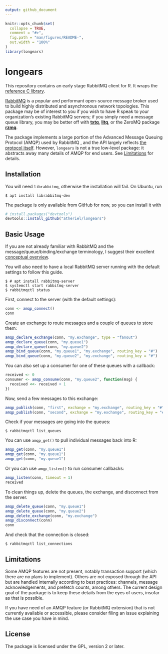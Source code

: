 ```yaml
---
output: github_document
---
```


<!-- README.md is generated from README.Rmd. Please edit that file. -->

```r
knitr::opts_chunk$set(
  collapse = TRUE,
  comment = "#>",
  fig.path = "man/figures/README-",
  out.width = "100%"
)
library(longears)
```
# longears

This repository contains an early stage RabbitMQ client for R. It wraps the
[reference C library](https://github.com/alanxz/rabbitmq-c).

[RabbitMQ](https://www.rabbitmq.com/) is a popular and performant open-source
message broker used to build highly distributed and asynchronous network
topologies. This package may be of interest to you if you wish to have R speak
to your organization's existing RabbitMQ servers; if you simply need a message
queue library, you may be better off with [**txtq**](https://github.com/wlandau/txtq),
[**litq**](https://github.com/r-lib/liteq), or the ZeroMQ package [**rzmq**](https://github.com/ropensci/rzmq).

The package implements a large portion of the Advanced Message Queuing Protocol
(AMQP) used by RabbitMQ , and the API largely reflects [the protocol itself](https://www.rabbitmq.com/amqp-0-9-1-reference.html).
However, `longears` is not a true low-level package: it abstracts away many
details of AMQP for end users. See [Limitations](#Limitations) for details.

## Installation

You will need `librabbitmq`, otherwise the installation will fail. On Ubuntu, run

```shell
$ apt install librabbitmq-dev
```

The package is only available from GitHub for now, so you can install it with

``` r
# install.packages("devtools")
devtools::install_github("atheriel/longears")
```

## Basic Usage

If you are not already familiar with RabbitMQ and the message/queue/binding/exchange
terminology, I suggest their excellent [conceptual overview](https://www.rabbitmq.com/tutorials/amqp-concepts.html).

You will also need to have a local RabbitMQ server running with the default
settings to follow this guide.

```shell
$ # apt install rabbitmq-server
$ systemctl start rabbitmq-server
$ rabbitmqctl status
```

First, connect to the server (with the default settings):

```r
conn <- amqp_connect()
conn
```

Create an exchange to route messages and a couple of queues to store them:

```r
amqp_declare_exchange(conn, "my.exchange", type = "fanout")
amqp_declare_queue(conn, "my.queue1")
amqp_declare_queue(conn, "my.queue2")
amqp_bind_queue(conn, "my.queue1", "my.exchange", routing_key = "#")
amqp_bind_queue(conn, "my.queue2", "my.exchange", routing_key = "#")
```

You can also set up a consumer for one of these queues with a callback:

```r
received <- 0
consumer <- amqp_consume(conn, "my.queue2", function(msg) {
  received <<- received + 1
})
```

Now, send a few messages to this exchange:

```r
amqp_publish(conn, "first", exchange = "my.exchange", routing_key = "#")
amqp_publish(conn, "second", exchange = "my.exchange", routing_key = "#")
```

Check if your messages are going into the queues:

```shell
$ rabbitmqctl list_queues
```

You can use `amqp_get()` to pull individual messages back into R:

```r
amqp_get(conn, "my.queue1")
amqp_get(conn, "my.queue1")
amqp_get(conn, "my.queue1")
```

Or you can use `amqp_listen()` to run consumer callbacks:

```r
amqp_listen(conn, timeout = 1)
received
```

To clean things up, delete the queues, the exchange, and disconnect from the
server.

```r
amqp_delete_queue(conn, "my.queue1")
amqp_delete_queue(conn, "my.queue2")
amqp_delete_exchange(conn, "my.exchange")
amqp_disconnect(conn)
conn
```

And check that the connection is closed:

```shell
$ rabbitmqctl list_connections
```

## Limitations

Some AMQP features are not present, notably transaction support (which there
are no plans to implement). Others are not exposed through the API but are
handled internally according to best practices: channels, message
acknowledgements, and prefetch counts, among others. The current design goal of
the package is to keep these details from the eyes of users, insofar as that is
possible.

If you have need of an AMQP feature (or RabbitMQ extension) that is not
currently available or accessible, please consider filing an issue explaining
the use case you have in mind.

## License

The package is licensed under the GPL, version 2 or later.
